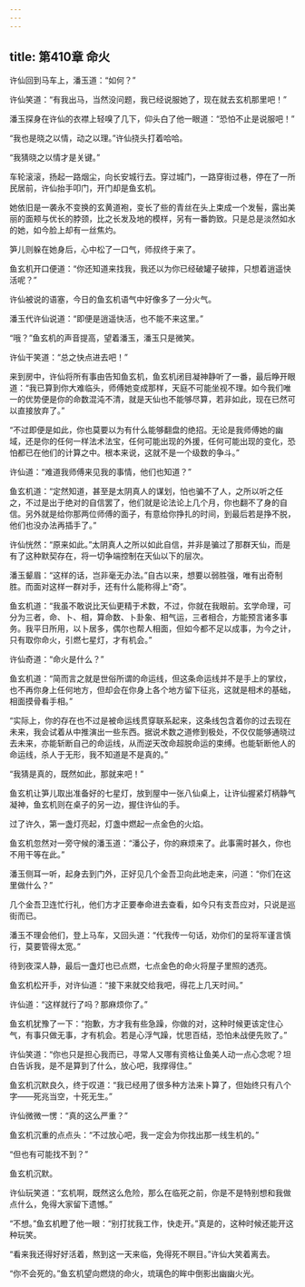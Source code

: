 ```yaml
---
---
---
```

title: 第410章 命火
---





许仙回到马车上，潘玉道：“如何？”

许仙笑道：“有我出马，当然没问题，我已经说服她了，现在就去玄机那里吧！”

潘玉探身在许仙的衣襟上轻嗅了几下，仰头白了他一眼道：“恐怕不止是说服吧！”

“我也是晓之以情，动之以理。”许仙挠头打着哈哈。

“我猜晓之以情才是关键。”

车轮滚滚，扬起一路烟尘，向长安城行去。穿过城门，一路穿街过巷，停在了一所民居前，许仙抬手叩门，开门却是鱼玄机。

她依旧是一袭永不变换的玄黄道袍，变长了些的青丝在头上束成一个发髻，露出美丽的面颊与优长的脖颈，比之长发及地的模样，另有一番韵致。只是总是淡然如水的她，如今脸上却有一丝焦灼。

笋儿则躲在她身后，心中松了一口气，师叔终于来了。

鱼玄机开口便道：“你还知道来找我，我还以为你已经破罐子破摔，只想着逍遥快活呢？”

许仙被说的语塞，今日的鱼玄机语气中好像多了一分火气。

潘玉代许仙说道：“即便是逍遥快活，也不能不来这里。”

“哦？”鱼玄机的声音提高，望着潘玉，潘玉只是微笑。

许仙干笑道：“总之快点进去吧！”

来到房中，许仙将所有事由告知鱼玄机，鱼玄机闭目凝神静听了一番，最后睁开眼道：“我已算到你大难临头，师傅她变成那样，天庭不可能坐视不理。如今我们唯一的优势便是你的命数混沌不清，就是天仙也不能够尽算，若非如此，现在已然可以直接放弃了。”

“不过即便是如此，你也莫要以为有什么能够翻盘的绝招。无论是我师傅她的幽域，还是你的任何一样法术法宝，任何可能出现的外援，任何可能出现的变化，恐怕都已在他们的计算之中。根本来说，这就不是一个级数的争斗。”

许仙道：“难道我师傅来见我的事情，他们也知道？”

鱼玄机道：“定然知道，甚至是太阴真人的谋划，怕也骗不了人，之所以听之任之，不过是出于绝对的自信罢了，他们就是论法论上几个月，你也翻不了身的自信。另外就是给你那两位师傅的面子，有意给你挣扎的时间，到最后若是挣不脱，他们也没办法再插手了。”

许仙恍然：“原来如此。”太阴真人之所以如此自信，并非是骗过了那群天仙，而是有了这种默契存在，将一切争端控制在天仙以下的层次。

潘玉颦眉：“这样的话，岂非毫无办法。”自古以来，想要以弱胜强，唯有出奇制胜。而面对这样一群对手，还有什么能称得上“奇”。

鱼玄机道：“我虽不敢说比天仙更精于术数，不过，你就在我眼前。玄学命理，可分为三者，命、卜、相，算命数、卜卦象、相气运，三者相合，方能预言诸多事务。我平日所用，以卜居多，偶尔也帮人相面，但如今都不足以成事，为今之计，只有取你命火，引燃七星灯，才有机会。”

许仙奇道：“命火是什么？”

鱼玄机道：“简而言之就是世俗所谓的命运线，但这条命运线并不是手上的掌纹，也不再你身上任何地方，但却会在你身上各个地方留下征兆，这就是相术的基础，相面摸骨看手相。”

“实际上，你的存在也不过是被命运线贯穿联系起来，这条线包含着你的过去现在未来，我会试着从中推演出一些东西。据说术数之道修到极处，不仅仅能够通晓过去未来，亦能斩断自己的命运线，从而逆天改命超脱命运的束缚。也能斩断他人的命运线，杀人于无形，我不知道是不是真的。”

“我猜是真的，既然如此，那就来吧！”

鱼玄机让笋儿取出准备好的七星灯，放到屋中一张八仙桌上，让许仙握紧灯柄静气凝神，鱼玄机则在桌子的另一边，握住许仙的手。

过了许久，第一盏灯亮起，灯盏中燃起一点金色的火焰。

鱼玄机忽然对一旁守候的潘玉道：“潘公子，你的麻烦来了。此事需时甚久，你也不用干等在此。”

潘玉侧耳一听，起身去到门外，正好见几个金吾卫向此地走来，问道：“你们在这里做什么？”

几个金吾卫连忙行礼，他们方才正要奉命进去查看，如今只有支吾应对，只说是巡街而已。

潘玉不理会他们，登上马车，又回头道：“代我传一句话，劝你们的呈将军谨言慎行，莫要管得太宽。”

待到夜深人静，最后一盏灯也已点燃，七点金色的命火将屋子里照的透亮。

鱼玄机松开手，对许仙道：“接下来就交给我吧，得花上几天时间。”

许仙道：“这样就行了吗？那麻烦你了。”

鱼玄机犹豫了一下：“抱歉，方才我有些急躁，你做的对，这种时候更该定住心气，有事只做无事，才有机会。若是心浮气躁，忧思百结，恐怕未战便先败了。”

许仙笑道：“你也只是担心我而已，寻常人又哪有资格让鱼美人动一点心念呢？坦白告诉我，是不是算到了什么，放心吧，我撑得住。”

鱼玄机沉默良久，终于叹道：“我已经用了很多种方法来卜算了，但始终只有八个字——死兆当空，十死无生。”

许仙微微一愣：“真的这么严重？”

鱼玄机沉重的点点头：“不过放心吧，我一定会为你找出那一线生机的。”

“但也有可能找不到？”

鱼玄机沉默。

许仙玩笑道：“玄机啊，既然这么危险，那么在临死之前，你是不是特别想和我做点什么，免得大家留下遗憾。”

“不想。”鱼玄机瞪了他一眼：“别打扰我工作，快走开。”真是的，这种时候还能开这种玩笑。

“看来我还得好好活着，熬到这一天来临，免得死不瞑目。”许仙大笑着离去。

“你不会死的。”鱼玄机望向燃烧的命火，琉璃色的眸中倒影出幽幽火光。